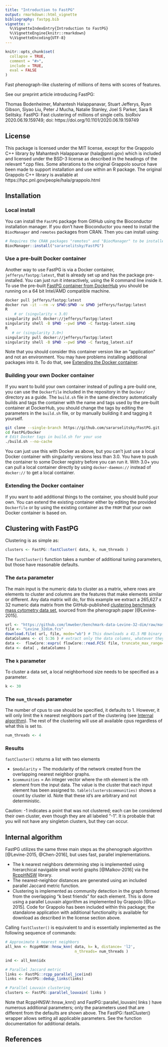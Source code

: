 ```yaml
---
title: "Introduction to FastPG"
output: rmarkdown::html_vignette
bibliography: fastpg.bib
vignette: >
  %\VignetteIndexEntry{Introduction to FastPG}
  %\VignetteEngine{knitr::rmarkdown}
  %\VignetteEncoding{UTF-8}
---
```


```r
knitr::opts_chunk$set(
  collapse = TRUE,
  comment = "#>",
  include = TRUE,
  eval = FALSE
)
```

Fast phenograph-like clustering of millions of items with scores of features.

See our preprint article introducing FastPG:

Thomas Bodenheimer, Mahantesh Halappanavar, Stuart Jefferys, Ryan Gibson, Siyao Liu, Peter J Mucha, Natalie Stanley, Joel S Parker, Sara R Selitsky. FastPG: Fast clustering of millions of single cells. bioRxiv 2020.06.19.159749; doi: https://doi.org/10.1101/2020.06.19.159749

## License

This package is licensed under the MIT license, except for the Grappolo C++ library by Mahantesh Halappanavar (hala@pnnl.gov) which is included and licensed under the BSD-3 license as described in the headings of the relevant *.cpp files. Some alterations to the original Grappolo source have been made to support installation and use within an R package. The original Grappolo C++ library is available at https://hpc.pnl.gov/people/hala/grappolo.html

## Installation

### Local install

You can install the `FastPG` package from GitHub using the Bioconductor installation manager. If you don't have Bioconductor you need to install the `BiocManager` and `remotes` packages from CRAN. Then you can install using:

```r
# Requires the CRAN packages "remotes" and "BiocManager" to be installed.
BiocManager::install("sararselitsky/FastPG")
```

### Use a pre-built Docker container

Another way to use FastPG is via a Docker container, `jefferys/fastpg:latest`, that is already set up and has the package pre-installed. You can just run it interactively, using the R command line inside it. To use the pre-built [FastPG container from DockerHub](https://hub.docker.com/repository/docker/jefferys/fastpg) you should be running on a 64 bit Intel/AMD compatible machine.

```bash
docker pull jefferys/fastpg:latest
docker run -it --rm -v $PWD:$PWD -w $PWD jefferys/fastpg:latest
R
    # or (singularity < 3.0)
singularity pull docker://jefferys/fastpg:latest
singularity shell -B $PWD --pwd $PWD -C fastpg-latest.simg
R
   # or (singularity 3.0+)
singularity pull docker://jefferys/fastpg:latest
singularity shell -B $PWD --pwd $PWD -C fastpg_latest.sif
```

Note that you should consider this container version like an "application" and not an environment. You may have problems installing additional packages into it. To do that, see [Extending the Docker container](#extending-the-docker-container).

### Building your own Docker container

If you want to build your own container instead of pulling a pre-build one, you can use the `Dockerfile` included in the repository in the `Docker/` directory as a guide. The `build.sh` file in the same directory automatically builds and tags the container with the name and tags used by the pre-built container at DockerHub, you should change the tags by editing the parameters in the `build.sh` file, or by manually building it and tagging it yourself.

```bash
git clone --single-branch https://github.com/sararselitsky/FastPG.git
cd FastPG/Docker
# Edit Docker tags in build.sh for your use
./build.sh --no-cache
```

You can just use this with Docker as above, but you can't just use a local Docker container with singularity versions less than 3.0. You have to push the container to some Docker registry before you can run it. With 3.0+ you can pull a local container directly by using `docker-daemon://` instead of `docker://` to get a local container.

### Extending the Docker container

If you want to add additional things to the container, you should build your own. You can extend the existing container either by editing the provided  `Dockerfile` or by using the existing container as the `FROM` that your own Docker container is based on.

## Clustering with FastPG

Clustering is as simple as:

```r
clusters <- FastPG::fastCluster( data, k, num_threads )
```

The `fastCluster()` function takes a number of additional tuning parameters, but
those have reasonable defaults.

### The `data` parameter

The main input is the numeric data to cluster as a matrix, where rows are elements to cluster and columns are the features that make elements similar or different. Any data matrix will do, for this example we extract a 265,627 x 32 numeric data matrix from the GitHub-published [clustering benchmark mass cytometry data set](https://github.com/lmweber/benchmark-data-Levine-32-dim), sourced from the phenograph paper [@Levine-2015].

```r
url <- "https://github.com/lmweber/benchmark-data-Levine-32-dim/raw/master/data/Levine_32dim.fcs"
file <- "Levine_32dim.fcs"
download.file( url, file, mode="wb") # This downloads a 41.5 MB binary file
dataColumns <- c( 5:36 ) # extract only the data columns, whatever they are
data <-  flowCore::exprs( flowCore::read.FCS( file, truncate_max_range= FALSE ))
data <- data[ , dataColumns ]
```

### The `k` parameter
To cluster a data set, a local neighborhood size needs to be specified as a parameter.

```r
k <- 30
```

### The `num_threads` parameter

The number of cpus to use should be specified, it defaults to 1. However, it will only limit the k nearest neighbors part of the clustering (see [Internal algorithm](internal-algorithm)). The rest of the clustering will use all available cpus regardless of what this is set to. 

```r
num_threads <- 4
```

### Results

`fastCluster()` returns a list with two elements

* `$modularity` = The modularity of the network created from the overlapping nearest neighbor graphs.
* `$communities` = An integer vector where the nth element is the nth element from the input data. The value is the cluster that each input element has been assigned to. `table(clusters$communities)` shows a count by cluster id. Note that these id's are arbitrary and not deterministic.

Caution: -1 indicates a point that was not clustered; each can be considered their own cluster, even though they are all labeled “-1”. It is probable that you will not have any singleton clusters, but they can occur.

## Internal algorithm

FastPG utilizes the same three main steps as the phenograph algorithm [@Levine-2015, @Chen-2016], but uses fast, parallel implementations.

* The k nearest neighbors determining step is implemented using hierarchical navigable small world graphs [@Malkov-2016] via the  [RcppHNSW](https://cran.rstudio.com/web/packages/RcppHNSW) library.
* The nearest-neighbor distances are generated using an included parallel Jaccard metric function.
* Clustering is implemented as community detection in the graph formed from the overlapping "k best friends" for each element. This is done using a parallel Louvain algorithm as implemented by Grappolo [@Lu-2015]. Code for Grappolo has been included within this package; the standalone application with additional functionality is available for download as described in the license section above.
  
Calling `fastCluster()`  is equivalent to and is essentially implemented as the following sequence of commands:

```r
# Approximate k nearest neighbors
all_knn <- RcppHNSW::hnsw_knn( data, k= k, distance= 'l2',
                               n_threads= num_threads )

ind <- all_knn$idx

# Parallel Jaccard metric
links <- FastPG::rcpp_parallel_jce(ind)
links <- FastPG::dedup_links(links)

# Parallel Louvain clustering
clusters <- FastPG::parallel_louvain( links )
```

Note that RcppHNSW::hnsw_knn() and FastPG::parallel_louvain( links ) have numerous additional parameters; only the parameters used that are different from the defaults are shown above. The FastPG::fastCluster() wrapper allows setting all applicable parameters. See the function documentation for additional details.

## References
